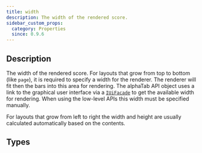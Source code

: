 ```yaml
---
title: width
description: The width of the rendered score.
sidebar_custom_props:
  category: Properties
  since: 0.9.6
---
```


<SinceBadge since="0.9.6" />


## Description
The width of the rendered score. For layouts that grow from top to bottom (like `page`), it is required to specify a width for the renderer.
The renderer will fit then the bars into this area for rendering. The alphaTab API object uses a link to the
graphical user interface via a [`IUiFacade`](/docs/reference/plain/iuifacade.mdx) to get the available width for rendering. When using the low-level APIs
this width must be specified manually.

For layouts that grow from left to right the width and height are usually calculated automatically based on
the contents.

<PropertyDescription />

## Types

<TypeTable>
    <TypeRow type="js" name="number" />
    <TypeRow type="net" name="double" />
    <TypeRow type="android" name="Double" />
</TypeTable>
